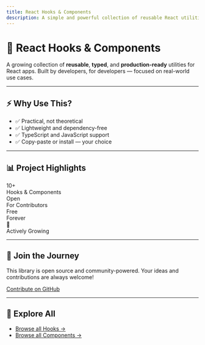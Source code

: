 ```yaml
---
title: React Hooks & Components
description: A simple and powerful collection of reusable React utilities for faster development.
---
```


# 🧩 React Hooks & Components

A growing collection of **reusable**, **typed**, and **production-ready** utilities for React apps. Built by developers, for developers — focused on real-world use cases.

---

## ⚡ Why Use This?

- ✅ Practical, not theoretical
- ✅ Lightweight and dependency-free
- ✅ TypeScript and JavaScript support
- ✅ Copy-paste or install — your choice

---

## 📊 Project Highlights

<div className="grid grid-cols-2 md:grid-cols-4 gap-4 text-center my-6">
  <div className="p-4 border rounded-xl">
    <div className="text-2xl font-bold">10+</div>
    <div className="text-sm text-gray-600">Hooks & Components</div>
  </div>
  <div className="p-4 border rounded-xl">
    <div className="text-2xl font-bold">Open</div>
    <div className="text-sm text-gray-600">For Contributors</div>
  </div>
  <div className="p-4 border rounded-xl">
    <div className="text-2xl font-bold">Free</div>
    <div className="text-sm text-gray-600">Forever</div>
  </div>
  <div className="p-4 border rounded-xl">
    <div className="text-2xl font-bold">🚀</div>
    <div className="text-sm text-gray-600">Actively Growing</div>
  </div>
</div>

---

## 🙌 Join the Journey

This library is open source and community-powered. Your ideas and contributions are always welcome!

<div className="my-0">
  <a className="" href="#">
    Contribute on GitHub
  </a>
</div>

---

## 🧭 Explore All

- [Browse all Hooks →](/docs/hooks)
- [Browse all Components →](/docs/components)

